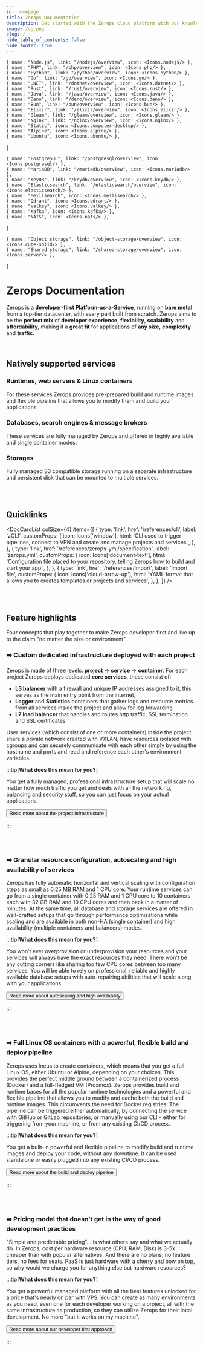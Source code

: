 ```yaml
---
id: homepage
title: Zerops Documentation
description: Get started with the Zerops cloud platform with our knowledge base.
image: /og.png
slug: /
hide_table_of_contents: false
hide_footer: true
---
```



    { name: "Node.js", link: "/nodejs/overview", icon: <Icons.nodejs/> },
    { name: "PHP", link: "/php/overview", icon: <Icons.php/> },
    { name: "Python", link: "/python/overview", icon: <Icons.python/> },
    { name: "Go", link: "/go/overview", icon: <Icons.go/> },
    { name: ".NET", link: "/dotnet/overview", icon: <Icons.dotnet/> },
    { name: "Rust", link: "/rust/overview", icon: <Icons.rust/> },
    { name: "Java", link: "/java/overview", icon: <Icons.java/> },
    { name: "Deno", link: "/deno/overview", icon: <Icons.deno/> },
    { name: "Bun", link: "/bun/overview", icon: <Icons.bun/> },
    { name: "Elixir", link: "/elixir/overview", icon: <Icons.elixir/> },
    { name: "Gleam", link: "/gleam/overview", icon: <Icons.gleam/> },
    { name: "Nginx", link: "/nginx/overview", icon: <Icons.nginx/> },
    { name: "Static", icon: <Icons.computer-desktop/> },
    { name: "Alpine", icon: <Icons.alpine/> },
    { name: "Ubuntu", icon: <Icons.ubuntu/> },
]

    { name: "PostgreSQL", link: "/postgresql/overview", icon: <Icons.postgresql/> },
    { name: "MariaDB", link: "/mariadb/overview", icon: <Icons.mariadb/> },
    { name: "KeyDB", link: "/keydb/overview", icon: <Icons.keydb/> },
    { name: "Elasticsearch", link: "/elasticsearch/overview", icon: <Icons.elasticsearch/> },
    { name: "Meilisearch", icon: <Icons.meilisearch/> },
    { name: "Qdrant", icon: <Icons.qdrant/> },
    { name: "Valkey", icon: <Icons.valkey/> },
    { name: "Kafka", icon: <Icons.kafka/> },
    { name: "NATS", icon: <Icons.nats/> },
]

    { name: "Object storage", link: "/object-storage/overview", icon: <Icons.cube-solid/> },
    { name: "Shared storage", link: "/shared-storage/overview", icon: <Icons.server/> },
]

# Zerops Documentation

Zerops is a **developer-first Platform-as-a-Service**, running on **bare metal** from a top-tier datacenter, with every part built from scratch. Zerops aims to be the **perfect mix** of **developer experience**, **flexibility**, **scalability** and **affordability**, making it a **great fit** for applications of **any size**, **complexity** and **traffic**.

<br />

## Natively supported services

### Runtimes, web servers & Linux containers

For these services Zerops provides pre-prepared build and runtime images and flexible pipeline that allows you to modify them and build your applications.

<TechCard
items={runtimes} />

### Databases, search engines & message brokers

These services are fully managed by Zerops and offered in highly available and single container modes.

<TechCard
items={databases} />

### Storages

Fully managed S3 compatible storage running on a separate infrastructure and persistent disk that can be mounted to multiple services.

<TechCard
items={storages} />

<br />
<br />

## Quicklinks

<DocCardList
  colSize={4}
  items={[
    {
      type: 'link',
      href: '/references/cli',
      label: 'zCLI',
      customProps: {
        icon: Icons['window'],
        html: 'CLI used to trigger pipelines, connect to VPN and create and manage projects and services.',
      },
    },
    {
      type: 'link',
      href: '/references/zerops-yml/specification',
      label: 'zerops.yml',
      customProps: {
        icon: Icons['document-text'],
        html: 'Configuration file placed to your repository, telling Zerops how to build and start your app.',
      },
    },
    {
      type: 'link',
      href: '/references/import',
      label: 'Import file',
      customProps: {
        icon: Icons['cloud-arrow-up'],
        html: 'YAML format that allows you to creates templates or projects and services',
      },
    },
  ]}
/>

<br />
<br />

## Feature highlights

Four concepts that play together to make Zerops developer-first and live up to the claim "no matter the size or environment".

### ➡️ Custom dedicated infrastructure deployed with each project

Zerops is made of three levels: **project** -> **service** -> **container**. For each project Zerops deploys dedicated **core services**, these consist of:

- **L3 balancer** with a firewall and unique IP addresses assigned to it, this serves as the main entry point from the internet,
- **Logger** and **Statistics** containers that gather logs and resource metrics from all services inside the project and allow for log forwarding
- **L7 load balancer** that handles and routes http traffic, SSL termination and SSL certificates

User services (which consist of one or more containers) inside the project share a private network created with VXLAN, have resources isolated with cgroups and can securely communicate with each other simply by using the hostname and ports and read and reference each other's environment variables.

:::tip[**What does this mean for you?**]

You get a fully managed, professional infrastructure setup that will scale no matter how much traffic you get and deals with all the networking, balancing and security stuff, so you can just focus on your actual applications.

<Button variant="secondary"><Link href="/features/infrastructure">Read more about the project infrastructure</Link></Button>

:::

<br />
<br />

### ➡️ Granular resource configuration, autoscaling and high availability of services

Zerops has fully automatic horizontal and vertical scaling with configuration steps as small as 0.25 MB RAM and 1 CPU core. Your runtime services can go from a single container with 0.25 RAM and 1 CPU core to 10 containers each with 32 GB RAM and 10 CPU cores and then back in a matter of minutes. At the same time, all database and storage services are offered in well-crafted setups that go through performance optimizations while scaling and are available in both non-HA (single container) and high availability (multiple containers and balancers) modes.

:::tip[**What does this mean for you?**]

You won't ever overprovision or underprovision your resources and your services will always have the exact resources they need. There won't be any cutting corners like sharing too few CPU cores between too many services. You will be able to rely on professional, reliable and highly available database setups with auto-repairing abilities that will scale along with your applications.

<Button variant="secondary"><Link href="/features/scaling-ha">Read more about autoscaling and high availability</Link></Button>

:::

<br />
<br />

### ➡️ Full Linux OS containers with a powerful, flexible build and deploy pipeline

Zerops uses Incus to create containers, which means that you get a full Linux OS, either Ubuntu or Alpine, depending on your choices. This provides the perfect middle ground between a containerized process (Docker) and a full-fledged VM (Proxmox). Zerops provides build and runtime bases for all the popular runtime technologies and a powerful and flexible pipeline that allows you to modify and cache both the build and runtime images. This circumvents the need for Docker registries. The pipeline can be triggered either automatically, by connecting the service with GitHub or GitLab repositories, or manually using our CLI - either for triggering from your machine, or from any existing CI/CD process.

:::tip[**What does this mean for you?**]

You get a built-in powerful and flexible pipeline to modify build and runtime images and deploy your code, without any downtime. It can be used standalone or easily plugged into any existing CI/CD process.

<Button variant="secondary"><Link href="/features/pipeline">Read more about the build and deploy pipeline</Link></Button>

:::

<br />
<br />

### ➡️ Pricing model that doesn't get in the way of good development practices

"Simple and predictable pricing"... is what others say and what we actually do. In Zerops, cost per hardware resource (CPU, RAM, Disk) is 3-5x cheaper than with popular alternatives. And there are no plans, no feature tiers, no fees for seats. PaaS is just hardware with a cherry and bow on top, so why would we charge you for anything else but hardware resources?

:::tip[**What does this mean for you?**]

You get a powerful managed platform with all the best features unlocked for a price that's nearly on par with VPS. You can create as many environments as you need, even one for each developer working on a project, all with the same infrastructure as production, so they can utilize Zerops for their local development. No more "but it works on my machine".

<Button variant="secondary"><Link href="/features/developer-first">Read more about our developer first approach</Link></Button>

:::
